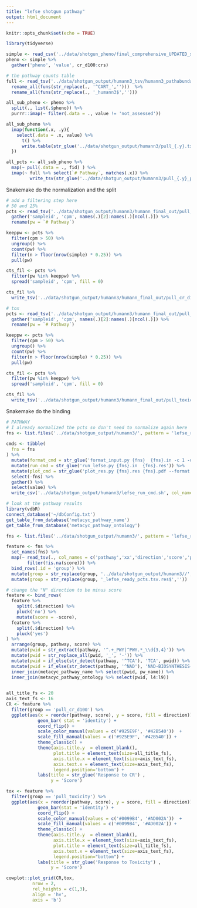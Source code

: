 ```yaml
---
title: "lefse shotgun pathway"
output: html_document
---
```


```r
knitr::opts_chunk$set(echo = TRUE)
```

```r
library(tidyverse)
```

```r
simple <- read_csv('../data/shotgun_pheno/final_comprehensive_UPDATED_simple.csv')
pheno <- simple %>% 
  gather('pheno', 'value', cr_d100:crs) 
```

```r
# the pathway counts table
full <- read_tsv('../data/shotgun_output/humann3_tsv/humann3_pathabundance_CART.tsv')  %>% 
  rename_all(funs(str_replace(., '^CART_','')))  %>% 
  rename_all(funs(str_replace(., '_humann3$','')))

all_sub_pheno <- pheno %>% 
  split(., list(.$pheno)) %>% 
  purrr::imap(~ filter(.data = ., value != 'not_assessed'))

all_sub_pheno %>% 
  imap(function(.x, .y){
    select(.data = .x, value) %>% 
      t() %>% 
      write.table(str_glue('../data/shotgun_output/humann3/pull_{.y}.txt'), sep = '\t', quote = F, row.names = T, col.names = F)
  })

all_pcts <- all_sub_pheno %>% 
  map(~ pull(.data = ., fid) ) %>% 
  imap(~ full %>% select(`# Pathway`, matches(.x)) %>% 
         write_tsv(str_glue('../data/shotgun_output/humann3/pull_{.y}_pcts.tsv')))
```

Snakemake do the normalization and the split

```r
# add a filtering step here 
# 50 and 25% 
pcts <- read_tsv('../data/shotgun_output/humann3/humann_final_out/pull_cr_d100_pcts_cpm_unstratified.tsv') %>% 
  gather('sampleid', 'cpm', names(.)[2]:names(.)[ncol(.)]) %>% 
  rename(pw = `# Pathway`)

keeppw <- pcts %>% 
  filter(cpm > 50) %>%
  ungroup() %>% 
  count(pw) %>% 
  filter(n > floor(nrow(simple) * 0.25)) %>% 
  pull(pw)

cts_fil <- pcts %>% 
  filter(pw %in% keeppw) %>% 
  spread('sampleid', 'cpm', fill = 0)

cts_fil %>% 
  write_tsv('../data/shotgun_output/humann3/humann_final_out/pull_cr_d100_pcts_cpm_unstratified_fil.tsv')
```

```r
# tox
pcts <- read_tsv('../data/shotgun_output/humann3/humann_final_out/pull_toxicity_pcts_cpm_unstratified.tsv') %>% 
  gather('sampleid', 'cpm', names(.)[2]:names(.)[ncol(.)]) %>% 
  rename(pw = `# Pathway`)

keeppw <- pcts %>% 
  filter(cpm > 50) %>%
  ungroup() %>% 
  count(pw) %>% 
  filter(n > floor(nrow(simple) * 0.25)) %>% 
  pull(pw)

cts_fil <- pcts %>% 
  filter(pw %in% keeppw) %>% 
  spread('sampleid', 'cpm', fill = 0)

cts_fil %>% 
  write_tsv('../data/shotgun_output/humann3/humann_final_out/pull_toxicity_pcts_cpm_unstratified_fil.tsv')
```

Snakemake do the binding 

```r
# PATHWAY
# I already normalized the pcts so don't need to normalize again here 
fns <- list.files('../data/shotgun_output/humann3/', pattern = 'lefse_ready_pcts.tsv$')
    
cmds <- tibble(
  fns = fns
) %>% 
  mutate(format_cmd = str_glue('format_input.py {fns}  {fns}.in -c 1 -u 2')) %>% 
  mutate(run_cmd = str_glue('run_lefse.py {fns}.in  {fns}.res')) %>% 
  mutate(plot_cmd = str_glue('plot_res.py {fns}.res {fns}.pdf --format pdf  --feature_font_size 4 --width 10 --dpi 300 --title {fns}')) %>% 
  select(-fns) %>% 
  gather() %>% 
  select(value) %>% 
  write_csv('../data/shotgun_output/humann3/lefse_run_cmd.sh', col_names = F)
```

```r
# look at the pathway results
library(vdbR)
connect_database('~/dbConfig.txt')
get_table_from_database('metacyc_pathway_name')
get_table_from_database('metacyc_pathway_ontology')

fns <- list.files('../data/shotgun_output/humann3/', pattern = 'lefse_ready_pcts.tsv.res$', full.names = T)

feature <- fns %>% 
  set_names(fns) %>% 
  map(~ read_tsv(., col_names = c('pathway','xx','direction','score','pval')) %>% 
        filter(!is.na(score))) %>% 
  bind_rows(.id = 'group') %>% 
  mutate(group = str_replace(group, '../data/shotgun_output/humann3//','')) %>% 
  mutate(group = str_replace(group, '_lefse_ready_pcts.tsv.res$','')) 

# change the "N" direction to be minus score
feature <- bind_rows(
  feature %>% 
    split(.$direction) %>% 
    pluck('no') %>% 
    mutate(score = -score),
  feature %>% 
    split(.$direction) %>% 
    pluck('yes')  
) %>% 
  arrange(group, pathway, score) %>% 
  mutate(pwid = str_extract(pathway, '^.+_PWY|^PWY.*_\\d{3,4}')) %>% 
  mutate(pwid = str_replace_all(pwid, '_', '-')) %>% 
  mutate(pwid = if_else(str_detect(pathway, '^TCA'), 'TCA', pwid)) %>% 
  mutate(pwid = if_else(str_detect(pathway, '^NAD'), 'NAD-BIOSYNTHESIS-II', pwid)) %>% 
  inner_join(metacyc_pathway_name %>% select(pwid, pw_name)) %>% 
  inner_join(metacyc_pathway_ontology %>% select(pwid, l4:l9))
  

all_title_fs <- 20
axis_text_fs <- 16
CR <- feature %>% 
  filter(group == 'pull_cr_d100') %>% 
  ggplot(aes(x = reorder(pathway, score), y = score, fill = direction)) +
            geom_bar( stat = 'identity') +
            coord_flip() +
            scale_color_manual(values = c('#925E9F', '#42B540'))  +
            scale_fill_manual(values = c('#925E9F', '#42B540')) +
            theme_classic() +
            theme(axis.title.y  = element_blank(), 
                  plot.title = element_text(size=all_title_fs),
                  axis.title.x = element_text(size=axis_text_fs),
                  axis.text.x = element_text(size=axis_text_fs),
                  legend.position='bottom') +
            labs(title = str_glue('Response to CR') ,
                 y = 'Score')

tox <- feature %>% 
  filter(group == 'pull_toxicity') %>% 
  ggplot(aes(x = reorder(pathway, score), y = score, fill = direction)) +
            geom_bar(stat = 'identity') +
            coord_flip() +
            scale_color_manual(values = c('#0099B4', '#AD002A'))  +
            scale_fill_manual(values = c('#0099B4', '#AD002A')) +
            theme_classic() +
            theme(axis.title.y  = element_blank(), 
                  axis.title.x = element_text(size=axis_text_fs),
                  plot.title = element_text(size=all_title_fs),
                  axis.text.x = element_text(size=axis_text_fs),
                  legend.position="bottom") +
            labs(title = str_glue('Response to Toxicity') ,
                 y = 'Score')

cowplot::plot_grid(CR,tox,  
          nrow = 2, 
          rel_heights = c(1,3),
          align = 'hv',
          axis = 'b')
```

